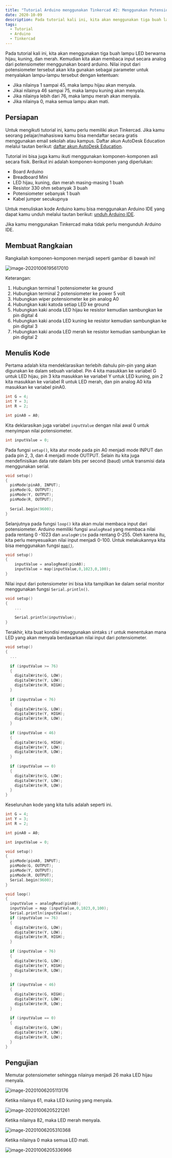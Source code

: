 ```yaml
---
title: "Tutorial Arduino menggunakan Tinkercad #2: Menggunakan Potensiometer sebagai Analog Input"
date: 2020-10-09
description: Pada tutorial kali ini, kita akan menggunakan tiga buah lampu LED berwarna hijau, kuning, dan merah. Kemudian kita akan membaca input secara analog dari potensiometer menggunakan board arduino.  Nilai input dari potensiometer tersebut akan kita gunakan sebagai parameter untuk menyalakan lampu-lampu tersebut
tags:
  - Tutorial
  - Arduino
  - Tinkercad
---
```


Pada tutorial kali ini, kita akan menggunakan tiga buah lampu LED berwarna hijau, kuning, dan merah. Kemudian kita akan membaca input secara analog dari potensiometer menggunakan board arduino.  Nilai input dari potensiometer tersebut akan kita gunakan sebagai parameter untuk menyalakan lampu-lampu tersebut dengan ketentuan:

- Jika nilainya  1 sampai 45, maka lampu hijau akan menyala. 
- Jikai nilainya 46 sampai 75, maka lampu kuning akan menyala.
- Jika nilainya lebih dari 76, maka lampu merah akan menyala.
- Jika nilainya 0, maka semua lampu akan mati.



## Persiapan

Untuk mengikuti tutorial ini, kamu perlu memiliki akun Tinkercad. Jika kamu seorang pelajar/mahasiswa kamu bisa mendaftar secara gratis menggunakan email sekolah atau kampus. Daftar akun AutoDesk Education melalui tautan berikut: [daftar akun AutoDesk Education](https://accounts.autodesk.com/register?viewmode=iframe&ReturnUrl=%2Fauthorize%3Fviewmode%3Diframe%26lang%3Den%26uitype%3Deducation%26realm%3Dwww.autodesk.com%26ctx%3Ddotcom%26AuthKey%3D1772329e-0cc7-4f87-bb1d-cd2e3aa9f879).

Tutorial ini bisa juga kamu ikuti menggunakan komponen-komponen asli secara fisik. Berikut ini adalah komponen-komponen yang diperlukan:

- Board Arduino
- Breadboard Mini
- LED hijau, kuning, dan merah masing-masing 1 buah
- Resistor 330 ohm sebanyak 3 buah
- Potensiometer sebanyak 1 buah
- Kabel jumper secukupnya

Untuk menuliskan kode Arduino kamu bisa menggunakan Arduino IDE yang dapat kamu unduh melalui tautan berikut: [unduh Arduino IDE](https://www.arduino.cc/en/Main/Software). 

Jika kamu menggunakan Tinkercad maka tidak perlu mengunduh Arduino IDE.



## Membuat Rangkaian

Rangkailah komponen-komponen menjadi seperti gambar di bawah ini!

![image-20201006195617010](index.assets/image-20201006195617010.png)

Keterangan:

1. Hubungkan terminal 1 potensiometer ke ground
2. Hubungkan terminal 2 potensiometer ke power 5 volt
3. Hubungkan wiper potensiometer ke pin analog A0
4. Hubungkan kaki katoda setiap LED ke ground
5. Hubungkan kaki anoda LED hijau ke resistor kemudian sambungkan ke pin digital 4
6. Hubungkan kaki anoda LED kuning ke resistor kemudian sambungkan ke pin digital 3
7. Hubungkan kaki anoda LED merah ke resistor kemudian sambungkan ke pin digital 2 



## Menulis Kode

Pertama adalah kita mendeklarasikan terlebih dahulu pin-pin yang akan digunakan ke dalam sebuah variabel. Pin 4 kita masukkan ke variabel G untuk LED hijau, pin 3 kita masukkan ke variabel Y untuk LED kuning, pin 2 kita masukkan ke variabel R untuk LED merah, dan pin analog A0 kita masukkan ke variabel pinA0.

```c++
int G = 4;
int Y = 3;
int R = 2;

int pinA0 = A0;
```

Kita deklarasikan juga variabel `inputValue` dengan nilai awal 0 untuk menyimpan nilai potensiometer.

```c++
int inputValue = 0;
```



Pada fungsi `setup()`, kita atur mode pada pin A0 menjadi mode INPUT dan pada pin 2, 3, dan 4 menjadi mode OUTPUT. Selain itu kita juga mendefinisikan data rate dalam bits per second (baud)   untuk transmisi data menggunakan serial.

```c++
void setup()
{
  pinMode(pinA0, INPUT);
  pinMode(G, OUTPUT);
  pinMode(Y, OUTPUT);
  pinMode(R, OUTPUT);
    
  Serial.begin(9600);
}
```

Selanjutnya pada fungsi `loop()` kita akan mulai membaca input dari potensiometer.  Arduino memiliki fungsi `analogRead` yang membaca nilai pada rentang 0 -1023 dan `analogWrite` pada rentang 0-255. Oleh karena itu, kita perlu menyesuaikan nilai input menjadi 0-100. Untuk melakukannya kita bisa menggunakan fungsi [`map()`](https://www.arduino.cc/reference/en/language/functions/math/map/).

```c++
void setup()
{
    inputValue = analogRead(pinA0);
	inputValue = map(inputValue,0,1023,0,100);
}
```

Nilai input dari potensiometer ini bisa kita tampilkan ke dalam serial monitor menggunakan fungsi `Serial.println()`.

```c++
void setup()
{
    ...
    
	Serial.println(inputValue);
}
```

Terakhir, kita buat kondisi menggunakan sintaks `if` untuk menentukan mana LED yang akan menyala berdasarkan nilai input dari potensiometer.

```c++
void setup()
{
  ...
      
  if (inputValue >= 76)
  {
    digitalWrite(G, LOW);
    digitalWrite(Y, LOW);
    digitalWrite(R, HIGH);
  }
  
  if (inputValue < 76)
  {
    digitalWrite(G, LOW);
    digitalWrite(Y, HIGH);
    digitalWrite(R, LOW);
  }
  
  if (inputValue < 46)
  {
    digitalWrite(G, HIGH);
    digitalWrite(Y, LOW);
    digitalWrite(R, LOW);
  }
  
  if (inputValue == 0)
  {
    digitalWrite(G, LOW);
    digitalWrite(Y, LOW);
    digitalWrite(R, LOW);
  }
}
```



Keseluruhan kode yang kita tulis adalah seperti ini.

```c++
int G = 4;
int Y = 3;
int R = 2;

int pinA0 = A0;

int inputValue = 0;

void setup()
{
  pinMode(pinA0, INPUT);
  pinMode(G, OUTPUT);
  pinMode(Y, OUTPUT);
  pinMode(R, OUTPUT);
  Serial.begin(9600);
}

void loop()
{
  inputValue = analogRead(pinA0);
  inputValue = map (inputValue,0,1023,0,100);
  Serial.println(inputValue);
  if (inputValue >= 76)
  {
    digitalWrite(G, LOW);
    digitalWrite(Y, LOW);
    digitalWrite(R, HIGH);
  }
  
  if (inputValue < 76)
  {
    digitalWrite(G, LOW);
    digitalWrite(Y, HIGH);
    digitalWrite(R, LOW);
  }
  
  if (inputValue < 46)
  {
    digitalWrite(G, HIGH);
    digitalWrite(Y, LOW);
    digitalWrite(R, LOW);
  }
  
  if (inputValue == 0)
  {
    digitalWrite(G, LOW);
    digitalWrite(Y, LOW);
    digitalWrite(R, LOW);
  }
}
```



## Pengujian

Memutar potensiometer sehingga nilainya menjadi 26 maka LED hijau menyala.

![image-20201006205113176](index.assets/image-20201006205113176.png)



Ketika nilainya 61, maka LED kuning yang menyala.

![image-20201006205221261](index.assets/image-20201006205221261.png)



Ketika nilainya 82, maka LED merah menyala.

![image-20201006205310368](index.assets/image-20201006205310368.png)



Ketika nilainya 0 maka semua LED mati.

![image-20201006205336966](index.assets/image-20201006205336966.png)